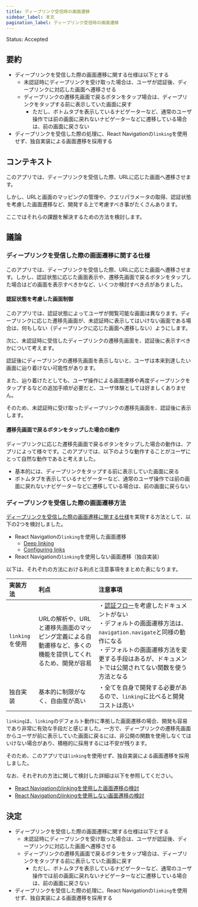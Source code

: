 ```yaml
---
title: ディープリンク受信時の画面遷移
sidebar_label: 本文
pagination_label: ディープリンク受信時の画面遷移
---
```


Status: Accepted

<!--
Proposed: 提案中
Accepted: 採用
Rejected: 却下
Superseded: 廃止
-->

## 要約

- ディープリンクを受信した際の画面遷移に関する仕様は以下とする
  - 未認証時にディープリンクを受け取った場合は、ユーザが認証後、ディープリンクに対応した画面へ遷移させる
  - ディープリンクの遷移先画面で戻るボタンをタップ場合は、ディープリンクをタップする前に表示していた画面に戻す
    - ただし、ボトムタブを表示しているナビゲーターなど、通常のユーザ操作では前の画面に戻れないナビゲーターなどに遷移している場合は、前の画面に戻さない
- ディープリンクを受信した際の処理に、React Navigationの`linking`を使用せず、独自実装による画面遷移を採用する

## コンテキスト

このアプリでは、ディープリンクを受信した際、URLに応じた画面へ遷移させます。

しかし、URLと画面のマッピングの管理や、クエリパラメータの取得、認証状態を考慮した画面遷移など、開発する上で考慮すべき事がたくさんあります。

ここではそれらの課題を解決するための方法を検討します。

## 議論

### ディープリンクを受信した際の画面遷移に関する仕様

このアプリでは、ディープリンクを受信した際、URLに応じた画面へ遷移させます。しかし、認証状態に応じた画面表示や、遷移先画面で戻るボタンをタップした場合はどの画面を表示すべきかなど、いくつか検討すべき点がありました。

#### 認証状態を考慮した画面制御

このアプリでは、認証状態によってユーザが閲覧可能な画面は異なります。ディープリンクに応じた遷移先画面が、未認証時に表示してはいけない画面である場合は、何もしない（ディープリンクに応じた画面へ遷移しない）ようにします。

次に、未認証時に受信したディープリンクの遷移先画面を、認証後に表示すべきかについて考えます。

認証後にディープリンクの遷移先画面を表示しないと、ユーザは本来到達したい画面に辿り着けない可能性があります。

また、辿り着けたとしても、ユーザ操作による画面遷移や再度ディープリンクをタップするなどの追加手順が必要だと、ユーザ体験としては好ましくありません。

そのため、未認証時に受け取ったディープリンクの遷移先画面を、認証後に表示します。

#### 遷移先画面で戻るボタンをタップした場合の動作

ディープリンクに応じた遷移先画面で戻るボタンをタップした場合の動作は、アプリによって様々です。このアプリでは、以下のような動作することがユーザにとって自然な動作であると考えました。

- 基本的には、ディープリンクをタップする前に表示していた画面に戻る
- ボトムタブを表示しているナビゲーターなど、通常のユーザ操作では前の画面に戻れないナビゲーターなどに遷移している場合は、前の画面に戻らない

### ディープリンクを受信した際の画面遷移方法

[ディープリンクを受信した際の画面遷移に関する仕様](#ディープリンクを受信した際の画面遷移に関する仕様)を実現する方法として、以下の2つを検討しました。

- React Navigationの`linking`を使用した画面遷移
  - [Deep linking](https://reactnavigation.org/docs/deep-linking/)
  - [Configuring links](https://reactnavigation.org/docs/configuring-links/)
- React Navigationの`linking`を使用しない画面遷移（独自実装）

以下は、それぞれの方法における利点と注意事項をまとめた表になります。

| 実装方法         | 利点                                                       | 注意事項                                                                                                                                                                                   |
|:-------------|:---------------------------------------------------------|:---------------------------------------------------------------------------------------------------------------------------------------------------------------------------------------|
| `linking`を使用 | URLの解析や、URLと遷移先画面のマッピング定義による自動遷移など、多くの機能を提供してくれるため、開発が容易 | ・[認証フロー](https://reactnavigation.org/docs/auth-flow)を考慮したドキュメントがない<br/>・デフォルトの画面遷移方法は、`navigation.navigate`と同様の動作になる<br/>・デフォルトの画面遷移方法を変更する手段はあるが、ドキュメントでは公開されてない関数を使う方法となる |
| 独自実装         | 基本的に制限がなく、自由度が高い                                         | ・全てを自身で開発する必要があるので、`linking`に比べると開発コストは高い                                                                                                                                              |

`linking`は、`linking`のデフォルト動作に準拠した画面遷移の場合、開発も容易であり非常に有効な手段だと感じました。一方で、ディープリンクの遷移先画面からユーザが前に表示していた画面に戻るには、非公開の関数を使用しなくてはいけない場合があり、積極的に採用するには不安が残ります。

そのため、このアプリでは`linking`を使用せず、独自実装による画面遷移を採用しました。

なお、それぞれの方法に関して検討した詳細は以下を参照してください。

- [React Navigationのlinkingを使用した画面遷移の検討](./linking-feasibility)
- [React Navigationのlinkingを使用しない画面遷移の検討](./non-linking-feasibility)

## 決定

- ディープリンクを受信した際の画面遷移に関する仕様は以下とする
  - 未認証時にディープリンクを受け取った場合は、ユーザが認証後、ディープリンクに対応した画面へ遷移させる
  - ディープリンクの遷移先画面で戻るボタンをタップ場合は、ディープリンクをタップする前に表示していた画面に戻す
    - ただし、ボトムタブを表示しているナビゲーターなど、通常のユーザ操作では前の画面に戻れないナビゲーターなどに遷移している場合は、前の画面に戻さない
- ディープリンクを受信した際の処理に、React Navigationの`linking`を使用せず、独自実装による画面遷移を採用する
